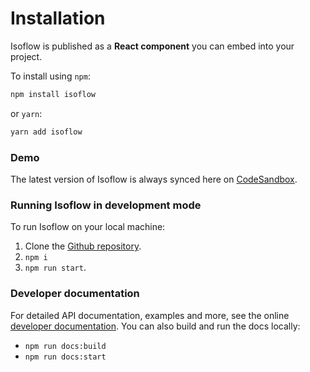# Installation

Isoflow is published as a **React component** you can embed into your project.

To install using `npm`:

```bash
npm install isoflow
```

or `yarn`:

```bash
yarn add isoflow
```

### Demo

The latest version of Isoflow is always synced here on [CodeSandbox](https://codesandbox.io/p/sandbox/github/markmanx/isoflow).

### Running Isoflow in development mode
To run Isoflow on your local machine:

1. Clone the [Github repository](https://github.com/markmanx/isoflow).
2. `npm i`
3. `npm run start`.

### Developer documentation
For detailed API documentation, examples and more, see the online [developer documentation](https://v2.isoflow.io/docs).  You can also build and run the docs locally:

- `npm run docs:build`
- `npm run docs:start`